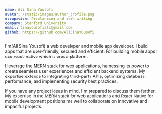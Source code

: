```yaml
---
name: Ali Sina Yousofi
avatar: /static/images/author_profile.png
occupation: Freelancing and tech writing.
company: Stanford University
email: tinayousofiali@gmail.com
github: https://github.com/AliSinaYOusofi
---
```


I'm(Ali Sina Yousofi) a web developer and mobile app developer.
I build apps that are user-friendly, secured and efficient. For building mobile apps I use react-native which is cross-platform.

I leverage the MERN stack for web applications, harnessing its power to create seamless user experiences and efficient backend systems. My expertise extends to integrating third-party APIs, optimizing database performance, and implementing security best practices. 

If you have any project ideas in mind, I'm prepared to discuss them further. My expertise in the MERN stack for web applications and React Native for mobile development positions me well to collaborate on innovative and impactful projects.